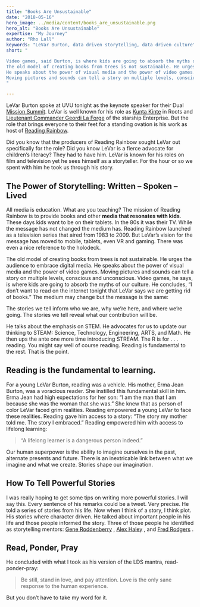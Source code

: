 ```yaml
---
title: "Books Are Unsustainable"
date: "2018-05-16"
hero_image: ../media/content/books_are_unsustainable.png
hero_alt: "Books Are Unsustainable"
expertise: "My Journey"
author: "Rho Lall"
keywords: "LeVar Burton, data driven storytelling, data driven culture"
short: "

Video games, said Burton, is where kids are going to absorb the myths of our culture. 
The old model of creating books from trees is not sustainable. He urges the audience to embrace digital media. 
He speaks about the power of visual media and the power of video games. 
Moving pictures and sounds can tell a story on multiple levels, conscious and unconscious. 
"

---
```


LeVar Burton spoke at UVU tonight as the keynote speaker for their Dual [Mission Summit](https://www.uvu.edu/dualmissionsummit/). 
LeVar is well known for his role as [Kunta Kinte](https://www.youtube.com/watch?v=1CpJpGF8lS8)
in Roots and [Lieutenant Commander Geordi La Forge](https://www.youtube.com/watch?v=7iHPjQRcu_0)
of the starship Enterprise. 
But the role that brings everyone to their feet for a standing ovation is his work as host of [Reading Rainbow](https://www.youtube.com/watch?v=DQfiWFwVF8M).
 
Did you know that the producers of Reading Rainbow sought LeVar out specifically for the role? 
Did you know LeVar is a fierce advocate for children’s literacy? They had to have him.
LeVar is known for his roles on film and television yet he sees himself as a storyteller. 
For the hour or so we spent with him he took us through his story.

## The Power of Storytelling: Written – Spoken – Lived
 
All media is education. What are you teaching? The mission of Reading Rainbow is to provide books and other **media that resonates with kids**. 
These days kids want to be on their tablets. In the 80s it was their TV. While the message has not changed the medium has. 
Reading Rainbow launched as a television series that aired from 1983 to 2009. 
But LeVar’s vision for the message has moved to mobile, tablets, even VR and gaming. 
There was even a nice reference to the holodeck.

The old model of creating books from trees is not sustainable. He urges the audience to embrace digital media. 
He speaks about the power of visual media and the power of video games. 
Moving pictures and sounds can tell a story on multiple levels, conscious and unconscious. 
Video games, he says, is where kids are going to absorb the myths of our culture. 
He concludes, “I don’t want to read on the internet tonight that LeVar says we are getting rid of books.” The medium may change but the message is the same:

The stories we tell inform who we are, why we’re here, and where we’re going. The stories we tell reveal what our contribution will be.

He talks about the emphasis on STEM. He advocates for us to update our thinking to STEAM: Science, Technology, Engineering, ARTS, and Math. He then ups the ante one more time introducing STREAM. The R is for . . . reading. You might say well of course reading. Reading is fundamental to the rest. That is the point.
 
## Reading is the fundamental to learning.
 
For a young LeVar Burton, reading was a vehicle. His mother, Erma Jean Burton, was a voracious reader. She instilled this fundamental skill in him. Erma Jean had high expectations for her son: “I am the man that I am because she was the woman that she was.” She knew that as person of color LeVar faced grim realities. Reading empowered a young LeVar to face these realities. Reading gave him access to a story: “The story my mother told me. The story I embraced.” Reading empowered him with access to lifelong learning:

>“A lifelong learner is a dangerous person indeed.”

Our human superpower is the ability to imagine ourselves in the past, alternate presents and future. There is an inextricable link between what we imagine and what we create. Stories shape our imagination.
 
## How To Tell Powerful Stories
 
I was really hoping to get some tips on writing more powerful stories. 
I will say this. 
Every sentence of his remarks could be a tweet. Very precise. 
He told a series of stories from his life. Now when I think of a story, I think plot. His stories where character driven. 
He talked about important people in his life and those people informed the story. 
Three of those people he identified as storytelling mentors: [Gene Roddenberry](https://www.youtube.com/watch?v=T0M-yp0eORc)
, [Alex Haley](https://www.youtube.com/watch?v=tIS_d9yJRdM)
, and [Fred Rodgers](https://www.youtube.com/watch?v=fKy7ljRr0AA)
.
 
## Read, Ponder, Pray

He concluded with what I took as his version of the LDS mantra, read-ponder-pray:

>Be still, stand in love, and pay attention. Love is the only sane response to the human experience.

But you don’t have to take my word for it.
